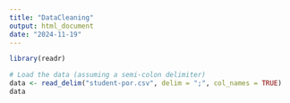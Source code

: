 ```yaml
---
title: "DataCleaning"
output: html_document
date: "2024-11-19"
---
```


```r
library(readr)

# Load the data (assuming a semi-colon delimiter)
data <- read_delim("student-por.csv", delim = ";", col_names = TRUE)
data
```

